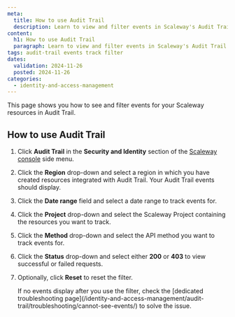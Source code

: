 ```yaml
---
meta:
  title: How to use Audit Trail
  description: Learn to view and filter events in Scaleway's Audit Trail by region, date, project, method, and status for effective resource tracking.
content:
  h1: How to use Audit Trail
  paragraph: Learn to view and filter events in Scaleway's Audit Trail by region, date, project, method, and status for effective resource tracking.
tags: audit-trail events track filter
dates:
  validation: 2024-11-26
  posted: 2024-11-26
categories:
  - identity-and-access-management
---
```


This page shows you how to see and filter events for your Scaleway resources in Audit Trail.

## How to use Audit Trail

1. Click **Audit Trail** in the **Security and Identity** section of the [Scaleway console](https://console.scaleway.com/) side menu.
2. Click the **Region** drop-down and select a region in which you have created resources integrated with Audit Trail. Your Audit Trail events should display.
3. Click the **Date range** field and select a date range to track events for.
4. Click the **Project** drop-down and select the Scaleway Project containing the resources you want to track.
5. Click the **Method** drop-down and select the API method you want to track events for.
6. Click the **Status** drop-down and select either **200** or **403** to view successful or failed requests.
7. Optionally, click **Reset** to reset the filter.

    <Message type="tip">
     If no events display after you use the filter, check the [dedicated troubleshooting page](/identity-and-access-management/audit-trail/troubleshooting/cannot-see-events/) to solve the issue.
    </Message>
